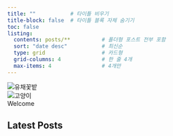 ```yaml
---
title: ""           # 타이틀 비우기
title-block: false  # 타이틀 블록 자체 숨기기
toc: false  
listing:
  contents: posts/**          # 폴더형 포스트 전부 포함
  sort: "date desc"           # 최신순
  type: grid                  # 카드형
  grid-columns: 4             # 한 줄 4개
  max-items: 4                # 4개만
---
```


```{=html}
<div class="banner">
  <div class="slides">
    <img src="./images/image1.jpg" alt="유채꽃밭">
  </div>
    <div class="slides">
    <img src="images/cat1.jpg" alt="고양이">
  </div>
  <div class="centered-text">Welcome</div>
</div>
```


## Latest Posts

<script>
let slideIndex = 0;
showSlides();

function showSlides() {
  let slides = document.getElementsByClassName("slides");
  for (let i = 0; i < slides.length; i++) {
    slides[i].style.display = "none";  
  }
  slideIndex++;
  if (slideIndex > slides.length) { slideIndex = 1 }    
  slides[slideIndex-1].style.display = "block";  
  setTimeout(showSlides, 4000); // 4초마다 전환
}
</script>